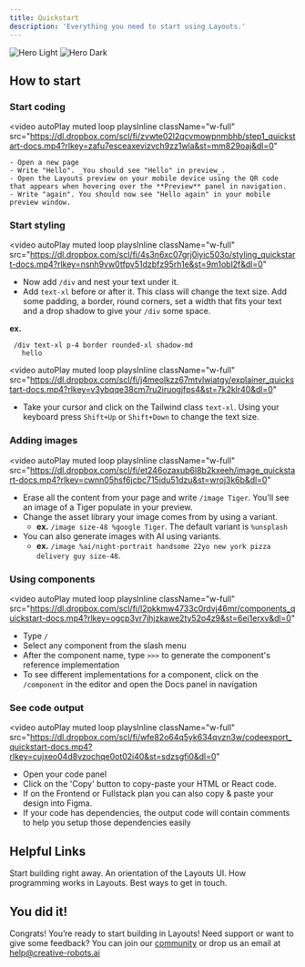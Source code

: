```yaml
---
title: Quickstart
description: 'Everything you need to start using Layouts.'
---
```


<img
  className="block dark:hidden"
  src="/images/minimal_layouts.svg"
  alt="Hero Light"
/>
<img
  className="hidden dark:block"
  src="/images/minimal_layouts.svg"
  alt="Hero Dark"
/>

## How to start

### Start coding

<video
  autoPlay
  muted
  loop
  playsInline
  className="w-full"
  src="https://dl.dropbox.com/scl/fi/zvwte02l2qcvmowpnmbhb/step1_quickstart-docs.mp4?rlkey=zafu7esceaxevizvch9zz1wla&st=mm829oaj&dl=0"
></video>

    - Open a new page
    - Write "Hello". _You should see "Hello" in preview_.
    - Open the Layouts preview on your mobile device using the QR code that appears when hovering over the **Preview** panel in navigation.
    - Write "again". You should now see "Hello again" in your mobile preview window.

### Start styling

<video
  autoPlay
  muted
  loop
  playsInline
  className="w-full"
  src="https://dl.dropbox.com/scl/fi/4s3n6xc07grj0iyic503o/styling_quickstart-docs.mp4?rlkey=nsnh9vw0tfpv51dzbfz95rh1e&st=9m1obl2f&dl=0"
 ></video>

   - Now add `/div` and nest your text under it.
   - Add `text-xl` before or after it. This class will change the text size. Add some padding, a border, round corners, set a width that fits your text and a drop shadow to give your `/div` some space. 
  
  **ex.**
   ```syntax Layouts
    /div text-xl p-4 border rounded-xl shadow-md
      hello
   ```

<video
  autoPlay
  muted
  loop
  playsInline
  className="w-full"
  src="https://dl.dropbox.com/scl/fi/j4meolkzz67mtvlwiatgy/explainer_quickstart-docs.mp4?rlkey=v3ybqqe38cm7ru2iruogjfps4&st=7k2klr40&dl=0"
 ></video>

   - Take your cursor and click on the Tailwind class `text-xl`. Using your keyboard press `Shift+Up` or `Shift+Down` to change the text size.
   

### Adding images
<video
  autoPlay
  muted
  loop
  playsInline
  className="w-full"
  src="https://dl.dropbox.com/scl/fi/et246ozaxub6l8b2kxeeh/image_quickstart-docs.mp4?rlkey=cwnn05hsf6jcbc715idu51dzu&st=wroj3k6b&dl=0"
 ></video>

  - Erase all the content from your page and write `/image Tiger`. You'll see an image of a Tiger populate in your preview.
  - Change the asset library your image comes from by using a variant. 
    - **ex.** `/image size-48 %google Tiger`.
         <Note>The default variant is `%unsplash`</Note>
  - You can also generate images with AI using variants. 
    - **ex.** `/image %ai/night-portrait handsome 22yo new york pizza delivery guy size-48`.

### Using components
<video
  autoPlay
  muted
  loop
  playsInline
  className="w-full"
  src="https://dl.dropbox.com/scl/fi/l2pkkmw4733c0rdvj46mr/components_quickstart-docs.mp4?rlkey=ogcp3yr7jhjzkawe2ty52o4z9&st=6ei1erxv&dl=0"
 ></video>

  - Type `/`
  - Select any component from the slash menu 
  - After the component name, type `>>>` to generate the component's reference implementation
  - To see different implementations for a component, click on the `/component` in the editor and open the Docs panel in navigation

### See code output
<video
  autoPlay
  muted
  loop
  playsInline
  className="w-full"
  src="https://dl.dropbox.com/scl/fi/wfe82o64q5yk634qvzn3w/codeexport_quickstart-docs.mp4?rlkey=cujxeo04d8vzochqe0ot02i40&st=sdzsgfi0&dl=0"
 ></video>
 
  - Open your code panel
  - Click on the 'Copy' button to copy-paste your HTML or React code.
  - If on the Frontend or Fullstack plan you can also copy & paste your design into Figma. 
  - If your code has dependencies, the output code will contain comments to help you setup those dependencies easily

  
## Helpful Links

<CardGroup cols={2}>
  <Card title="Quickstart" icon="rocket" href="/essentials/introduction">
    Start building right away.
  </Card>
  <Card title="The UI" icon="display" href="/essentials/editor">
    An orientation of the Layouts UI.
  </Card>
  <Card title="The syntax" icon="code" href="/essentials/The syntax">
    How programming works in Layouts.
  </Card>
  <Card title="Help & support" icon="question" href="/essentials/help">
    Best ways to get in touch.
  </Card>
</CardGroup>

## You did it!

Congrats! You’re ready to start building in Layouts! Need support or want to give some feedback? You can join our [community](https://discord.com) or drop us an email at help@creative-robots.ai

